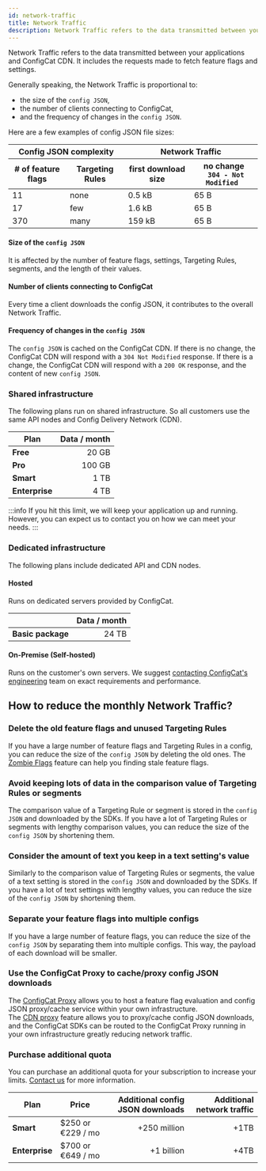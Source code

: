 ```yaml
---
id: network-traffic
title: Network Traffic
description: Network Traffic refers to the data transmitted between your applications and ConfigCat servers.
---
```

Network Traffic refers to the data transmitted between your applications and ConfigCat CDN. It includes the requests made to fetch feature flags and settings.

Generally speaking, the Network Traffic is proportional to:
- the size of the `config JSON`, 
- the number of clients connecting to ConfigCat,
- and the frequency of changes in the `config JSON`.

Here are a few examples of config JSON file sizes:

<table>
    <thead>
      <tr>
        <th colspan="2">Config JSON complexity</th>
        <th colspan="2">Network Traffic</th>
      </tr>
      <tr>
        <th># of feature flags</th>
        <th>Targeting Rules</th>
        <th>first download size</th>
        <th>no change <br/> <code> 304 - Not Modified </code> </th>
      </tr>
    </thead>
    <tbody>
      <tr>
        <td>11</td>
        <td>none</td>
        <td>0.5 kB</td>
        <td>65 B</td>
      </tr>
      <tr>
        <td>17</td>
        <td>few</td>
        <td>1.6 kB</td>
        <td>65 B</td>
      </tr>
      <tr>
        <td>370</td>
        <td>many</td>
        <td>159 kB</td>
        <td>65 B</td>
      </tr>
    </tbody>
  </table>

#### Size of the `config JSON`
It is affected by the number of feature flags, settings, Targeting Rules, segments, and the length of their values.

#### Number of clients connecting to ConfigCat
Every time a client downloads the config JSON, it contributes to the overall Network Traffic.

#### Frequency of changes in the `config JSON`
The `config JSON` is cached on the ConfigCat CDN. If there is no change, the ConfigCat CDN will respond with a `304 Not Modified` response. If there is a change, the ConfigCat CDN will respond with a `200 OK` response, and the content of new `config JSON`.

### Shared infrastructure

The following plans run on shared infrastructure. So all customers use the same API nodes and Config Delivery Network (CDN).

| Plan           | Data / month |
| -------------- | -----------: |
| **Free**       |        20 GB |
| **Pro**        |       100 GB |
| **Smart**      |         1 TB |
| **Enterprise** |         4 TB |

:::info
If you hit this limit, we will keep your application up and running. However, you can expect us to contact you on how we can meet your needs.
:::

### Dedicated infrastructure

The following plans include dedicated API and CDN nodes.

#### Hosted

Runs on dedicated servers provided by ConfigCat.

|                   | Data / month |
| ----------------- | -----------: |
| **Basic package** |        24 TB |

#### On-Premise (Self-hosted)

Runs on the customer's own servers. We suggest <a href="https://configcat.com/support/" target="_blank">contacting ConfigCat's engineering</a> team on exact requirements and performance.

## How to reduce the monthly Network Traffic?

### Delete the old feature flags and unused Targeting Rules

If you have a large number of feature flags and Targeting Rules in a config, you can reduce the size of the `config JSON` by deleting the old ones. The [Zombie Flags](/zombie-flags) feature can help you finding stale feature flags.

### Avoid keeping lots of data in the comparison value of Targeting Rules or segments

The comparison value of a Targeting Rule or segment is stored in the `config JSON` and downloaded by the SDKs. If you have a lot of Targeting Rules or segments with lengthy comparison values, you can reduce the size of the `config JSON` by shortening them.

### Consider the amount of text you keep in a text setting's value

Similarly to the comparison value of Targeting Rules or segments, the value of a text setting is stored in the `config JSON` and downloaded by the SDKs. If you have a lot of text settings with lengthy values, you can reduce the size of the `config JSON` by shortening them.

### Separate your feature flags into multiple configs

If you have a large number of feature flags, you can reduce the size of the `config JSON` by separating them into multiple configs. This way, the payload of each download will be smaller.

### Use the ConfigCat Proxy to cache/proxy config JSON downloads

The [ConfigCat Proxy](/advanced/proxy/proxy-overview/) allows you to host a feature flag evaluation and config JSON proxy/cache service within your own infrastructure.  
The [CDN proxy](/advanced/proxy/endpoints/#cdn-proxy) feature allows you to proxy/cache config JSON downloads, and the ConfigCat SDKs can be routed to the ConfigCat Proxy running in your own infrastructure greatly reducing network traffic.

### Purchase additional quota

You can purchase an additional quota for your subscription to increase your limits. [Contact us](https://configcat.com/support/) for more information.

| Plan           | Price              | Additional config JSON downloads | Additional network traffic |
| -------------- | ------------------ | -------------------------------: | -------------------------: |
| **Smart**      | $250 or €229 / mo  | +250 million                     | +1TB                       |
| **Enterprise** | $700 or €649 / mo  | +1 billion                       | +4TB                       |
